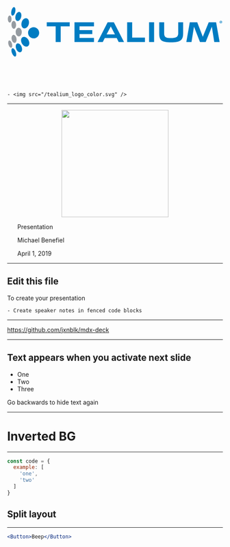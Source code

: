 

<Head>
  <title>Presentation Title</title>
  <meta itemprop="name" content="Presentation Title" />
  <meta itemprop="description" content="Presentation description" />
  <meta itemprop="image" content="https://pbs.twimg.com/profile_images/979408111868952576/yq2IUoGt_bigger.jpg" />
  <meta name="twitter:card" content="summary_large_image" />
  <meta name="twitter:site" content="@whoisryosuke" />
  <meta name="twitter:title" content="Presentation Title" />
  <meta name="twitter:description" content="Presentation description" />
  <meta name="twitter:image" content="https://pbs.twimg.com/profile_images/979408111868952576/yq2IUoGt_bigger.jpg" />
  <meta property="og:title" content="Presentation Title" />
  <meta property="og:type" content="article" />
  <meta property="og:url" content="http://www.example.com/" />
  <meta property="og:image" content="https://pbs.twimg.com/profile_images/979408111868952576/yq2IUoGt_bigger.jpg" />
  <meta property="og:description" content="Presentation description" />
  <meta property="og:site_name" content="Presentation Title" />
  <meta property="article:published_time" content="2013-09-17T05:59:00+01:00" />
  <meta property="article:modified_time" content="2013-09-16T19:08:47+01:00" />
  <meta property="article:section" content="Article Section (React? Design?)" />
</Head>

<center><img height="250px" src="data:image/svg+xml;base64,PD94bWwgdmVyc2lvbj0iMS4wIiBlbmNvZGluZz0idXRmLTgiPz4KPCEtLSBHZW5lcmF0b3I6IEFk%0D%0Ab2JlIElsbHVzdHJhdG9yIDIxLjAuMCwgU1ZHIEV4cG9ydCBQbHVnLUluIC4gU1ZHIFZlcnNpb246%0D%0AIDYuMDAgQnVpbGQgMCkgIC0tPgo8IURPQ1RZUEUgc3ZnIFBVQkxJQyAiLS8vVzNDLy9EVEQgU1ZH%0D%0AIDEuMS8vRU4iICJodHRwOi8vd3d3LnczLm9yZy9HcmFwaGljcy9TVkcvMS4xL0RURC9zdmcxMS5k%0D%0AdGQiPgo8c3ZnIHZlcnNpb249IjEuMSIgaWQ9IkxheWVyXzEiIHhtbG5zPSJodHRwOi8vd3d3Lncz%0D%0ALm9yZy8yMDAwL3N2ZyIgeG1sbnM6eGxpbms9Imh0dHA6Ly93d3cudzMub3JnLzE5OTkveGxpbmsi%0D%0AIHg9IjBweCIgeT0iMHB4IgoJIHZpZXdCb3g9IjAgMCA2MDAgMTQwLjkiIHN0eWxlPSJlbmFibGUt%0D%0AYmFja2dyb3VuZDpuZXcgMCAwIDYwMCAxNDAuOTsiIHhtbDpzcGFjZT0icHJlc2VydmUiPgo8c3R5%0D%0AbGUgdHlwZT0idGV4dC9jc3MiPgoJLnN0MHtmaWxsOiMwMDdDQzI7fQoJLnN0MXtmaWxsOiM5NTlC%0D%0AQTE7fQoJLnN0MntmaWxsOiMwMDdEQzI7fQo8L3N0eWxlPgo8Zz4KCTxnPgoJCTxwYXRoIGNsYXNz%0D%0APSJzdDAiIGQ9Ik04OSw3M2MtMC4yLTguNS03LjItMTUuMy0xNS43LTE1LjJDNjQuNyw1OCw1Ny45%0D%0ALDY1LDU4LjEsNzMuNWMwLjIsOC41LDcuMiwxNS4zLDE1LjcsMTUuMgoJCQlDODIuMyw4OC42LDg5%0D%0ALjEsODEuNSw4OSw3M3oiLz4KCQk8cGF0aCBjbGFzcz0ic3QwIiBkPSJNNDIuNSw4NS43YzQuOC0z%0D%0ALDEyLjEsMC4xLDE2LjMsNi45YzQuMiw2LjgsMy43LDE0LjctMS4xLDE3LjdjLTQuOCwzLTEyLjEt%0D%0AMC4xLTE2LjMtNi45CgkJCUMzNy4yLDk2LjUsMzcuOCw4OC42LDQyLjUsODUuN3oiLz4KCQk8cGF0%0D%0AaCBjbGFzcz0ic3QwIiBkPSJNMjcuNywxMDNjNC4xLTEuNyw5LjYsMi4zLDEyLjMsOC44YzIuNyw2%0D%0ALjYsMS42LDEzLjMtMi41LDE1Yy00LjEsMS43LTkuNi0yLjItMTIuMy04LjgKCQkJQzIyLjUsMTEx%0D%0ALjQsMjMuNywxMDQuNywyNy43LDEwM3oiLz4KCQk8cGF0aCBjbGFzcz0ic3QwIiBkPSJNMTQuMywx%0D%0AMTYuM2MyLjgtMS4xLDcsMy4xLDkuNCw5LjRjMi4zLDYuMywxLjksMTIuMi0wLjksMTMuMmMtMi44%0D%0ALDEuMS03LjEtMy4xLTkuNC05LjQKCQkJQzExLDEyMy4yLDExLjQsMTE3LjMsMTQuMywxMTYuM3oi%0D%0ALz4KCQk8cGF0aCBjbGFzcz0ic3QwIiBkPSJNNTQuMiwzM2M1LjQsMS42LDgsOS4xLDUuOCwxNi43%0D%0AYy0yLjIsNy43LTguNSwxMi42LTEzLjksMTFjLTUuNC0xLjYtOC05LjEtNS44LTE2LjgKCQkJQzQy%0D%0ALjUsMzYuMyw0OC44LDMxLjQsNTQuMiwzM3oiLz4KCQk8cGF0aCBjbGFzcz0ic3QwIiBkPSJNMzQu%0D%0ANSwxNS40YzQuMywxLjIsNi4yLDcuNyw0LjMsMTQuNWMtMS45LDYuOS02LjgsMTEuNS0xMS4xLDEw%0D%0ALjNjLTQuMy0xLjItNi4yLTcuNi00LjMtMTQuNgoJCQlDMjUuMywxOC44LDMwLjMsMTQuMiwzNC41%0D%0ALDE1LjR6Ii8+CgkJPHBhdGggY2xhc3M9InN0MCIgZD0iTTE5LjYsMS45YzMsMC42LDQuMyw2LjQs%0D%0AMi45LDEzYy0xLjQsNi41LTQuOSwxMS4zLTcuOSwxMC43Yy0yLjktMC42LTQuMy02LjQtMi45LTEz%0D%0ACgkJCUMxMy4yLDYsMTYuNywxLjMsMTkuNiwxLjl6Ii8+CgkJCgkJCTxlbGxpcHNlIHRyYW5zZm9y%0D%0AbT0ibWF0cml4KDAuOTk5OCAtMS44NTczODBlLTAyIDEuODU3MzgwZS0wMiAwLjk5OTggLTEuMzE0%0D%0AMiAwLjYwNzcpIiBjbGFzcz0ic3QxIiBjeD0iMzIuMSIgY3k9IjcxLjEiIHJ4PSI4LjUiIHJ5PSIx%0D%0AMi4xIi8+CgkJPHBhdGggY2xhc3M9InN0MSIgZD0iTTEyLjUsOTEuMWMtMS4xLTYuMSwxLTExLjYs%0D%0ANC43LTEyLjNjMy43LTAuNiw3LjUsMy44LDguNiwxMGMxLjEsNi4xLTEsMTEuNi00LjcsMTIuMwoJ%0D%0ACQlDMTcuNCwxMDEuNywxMy41LDk3LjIsMTIuNSw5MS4xeiIvPgoJCTxwYXRoIGNsYXNzPSJzdDEi%0D%0AIGQ9Ik0xMy4yLDEwMy4yYy0xLjYtNS41LTUtOS4zLTcuNi04LjVDMyw5NS41LDIuMSwxMDAuNSwz%0D%0ALjcsMTA2YzEuNiw1LjUsNSw5LjMsNy42LDguNQoJCQlDMTQsMTEzLjgsMTQuOCwxMDguNywxMy4y%0D%0ALDEwMy4yeiIvPgoJCTxwYXRoIGNsYXNzPSJzdDEiIGQ9Ik0yNC43LDUxYy0wLjEtNi0zLjEtMTAu%0D%0AOS02LjYtMTAuOGMtMy41LDAuMS02LjIsNS02LjEsMTFjMC4xLDYsMywxMC44LDYuNSwxMC44QzIy%0D%0ALjEsNjEuOSwyNC45LDU3LDI0LjcsNTF6IgoJCQkvPgoJCTxwYXRoIGNsYXNzPSJzdDEiIGQ9Ik0x%0D%0AMi4xLDM0LjljLTAuMS01LjQtMi41LTkuNy01LjMtOS42Yy0yLjgsMC4xLTUuMSw0LjUtNSw5Ljhj%0D%0AMC4xLDUuNCwyLjUsOS43LDUuMyw5LjYKCQkJQzEwLDQ0LjcsMTIuMiw0MC4zLDEyLjEsMzQuOXoi%0D%0ALz4KCQk8Zz4KCQkJPHBhdGggY2xhc3M9InN0MCIgZD0iTTE3NCw1NS40aC0yNS4xdjQzLjJoLTE0%0D%0AVjU1LjRoLTI0LjhWNDMuOUgxNzRWNTUuNHoiLz4KCQkJPHBhdGggY2xhc3M9InN0MCIgZD0iTTI0%0D%0AMS41LDk4LjdoLTU0LjJWNDMuOWg1NC4ydjExLjVoLTQwLjJ2MTAuNGgzNS41djEwLjloLTM1LjV2%0D%0AMTAuOGg0MC4yVjk4Ljd6Ii8+CgkJCTxwYXRoIGNsYXNzPSJzdDAiIGQ9Ik0zMjUuMSw5OC43aC0x%0D%0ANC45bC01LjQtMTEuMWgtMzMuM0wyNjYsOTguN2gtMTQuNWwyOC01NC43aDE3LjNMMzI1LjEsOTgu%0D%0AN3ogTTI5OS44LDc3LjVsLTExLjUtMjJsLTExLjcsMjIKCQkJCUgyOTkuOHoiLz4KCQkJPHBhdGgg%0D%0AY2xhc3M9InN0MCIgZD0iTTM4My4zLDk4LjdoLTQ5LjVWNDMuOWgxNHY0Mi43aDM1LjVWOTguN3oi%0D%0ALz4KCQkJPHBhdGggY2xhc3M9InN0MCIgZD0iTTQwOC44LDk4LjdoLTE0VjQzLjloMTRWOTguN3oi%0D%0ALz4KCQkJPHBhdGggY2xhc3M9InN0MCIgZD0iTTQ4OS41LDc1LjhjMCwxOC4xLTguNSwyMy44LTMz%0D%0ALjYsMjMuOGMtMjUuMSwwLTMyLjgtNC45LTMyLjgtMjMuOFY0My45aDEzLjd2MzAuOQoJCQkJYzAs%0D%0AMTEuNiw2LjcsMTIuOCwxOS4yLDEyLjhjMTEuNywwLDE5LjktMiwxOS45LTEyLjhWNDMuOWgxMy43%0D%0AVjc1Ljh6Ii8+CgkJCTxwYXRoIGNsYXNzPSJzdDAiIGQ9Ik01OTEuMSw5OC43aC0xNC45bC02Ljct%0D%0ANDIuNWwtMTcuMSw0Mi41aC0xNS45bC0xNi43LTQyLjVsLTYuOSw0Mi41aC0xNC40bDkuNi01NC43%0D%0AaDIwLjdsMTUuNSw0MC4xCgkJCQlsMTYuNS00MC4xaDIwLjVMNTkxLjEsOTguN3oiLz4KCQkJPHBh%0D%0AdGggY2xhc3M9InN0MiIgZD0iTTU5OC4yLDQzLjVjMCwyLTEuNiwzLjYtMy43LDMuNmMtMi4xLDAt%0D%0AMy43LTEuNi0zLjctMy42YzAtMiwxLjYtMy42LDMuNy0zLjYKCQkJCUM1OTYuNiwzOS45LDU5OC4y%0D%0ALDQxLjUsNTk4LjIsNDMuNSBNNTkxLjcsNDMuNWMwLDEuNiwxLjIsMi45LDIuOCwyLjljMS42LDAs%0D%0AMi43LTEuMywyLjctMi44YzAtMS42LTEuMi0yLjktMi44LTIuOQoJCQkJQzU5Mi45LDQwLjYsNTkx%0D%0ALjcsNDEuOSw1OTEuNyw0My41IE01OTMuOSw0NS40aC0wLjh2LTMuNmMwLjMtMC4xLDAuOC0wLjEs%0D%0AMS40LTAuMWMwLjcsMCwxLDAuMSwxLjIsMC4zYzAuMiwwLjIsMC40LDAuNCwwLjQsMC44CgkJCQlj%0D%0AMCwwLjQtMC4zLDAuNy0wLjcsMC44djBjMC40LDAuMSwwLjYsMC40LDAuNywwLjljMC4xLDAuNSww%0D%0ALjIsMC44LDAuMywwLjloLTAuOWMtMC4xLTAuMS0wLjItMC41LTAuMy0wLjkKCQkJCWMtMC4xLTAu%0D%0ANC0wLjMtMC42LTAuNy0wLjZoLTAuNFY0NS40eiBNNTkzLjksNDMuM2gwLjRjMC41LDAsMC44LTAu%0D%0AMiwwLjgtMC41YzAtMC4zLTAuMi0wLjUtMC44LTAuNWMtMC4yLDAtMC40LDAtMC41LDBWNDMuM3oi%0D%0ALz4KCQk8L2c+Cgk8L2c+CjwvZz4KPC9zdmc+Cg==" /></center>

```notes
- <img src="/tealium_logo_color.svg" />
```


---
<center><img height="250px" src="https://github.com/mjbenefiel/pres-2019-04/blob/master/tealium-logo.png?raw=true" /></center>

<ol style={{ margin: '25px 0', color:'#007CC2', fontSize:'8vw', fontWeight: 'bold' }}>Presentation</ol>
<ol style={{ margin: '25px 0', color:'#007CC2', fontSize:'4vw' }}>Michael Benefiel</ol>
<ol style={{ margin: '25px 0', color:'#007CC2', fontSize:'2vw' }}>April 1, 2019</ol>

---

## Edit this file

To create your presentation

```notes
- Create speaker notes in fenced code blocks
```

---

<https://github.com/jxnblk/mdx-deck>


---

## Text appears when you activate next slide

<ul>
  <Appear>
    <li>One</li>
    <li>Two</li>
    <li>Three</li>
  </Appear>
</ul>

Go backwards to hide text again

---


# Inverted BG

---


```js
const code = {
  example: [
    'one',
    'two'
  ]
}
```

## Split layout

---


```jsx
<Button>Beep</Button>
```